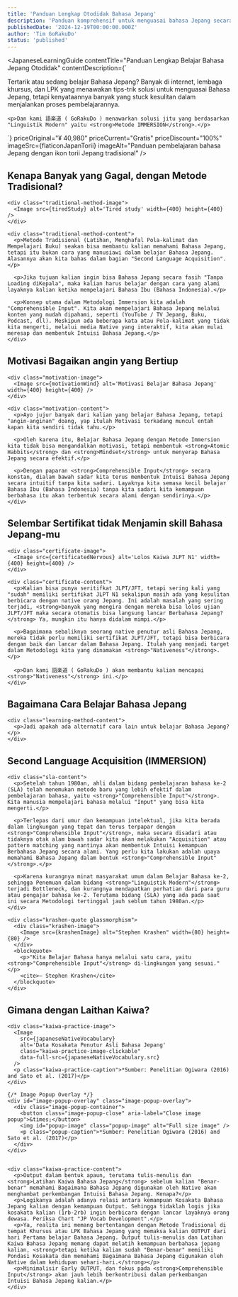 ```yaml
---
title: 'Panduan Lengkap Otodidak Bahasa Jepang'
description: 'Panduan komprehensif untuk menguasai bahasa Jepang secara otodidak. Dari pemula hingga mahir, kami menyediakan metode pembelajaran dan sumber daya yang efektif.'
publishedDate: '2024-12-19T00:00:00.000Z'
author: 'Tim GoRakuDo'
status: 'published'
---
```





<JapaneseLearningGuide 
  contentTitle="Panduan Lengkap Belajar Bahasa Jepang Otodidak"
  contentDescription={`
    <p>Tertarik atau sedang belajar Bahasa Jepang? Banyak di internet, lembaga khursus, dan LPK yang menawakan tips-trik solusi untuk menguasai Bahasa Jepang, tetapi kenyataannya banyak yang stuck kesulitan dalam menjalankan proses pembelajarannya.</p>

    <p>Dan kami 語楽道 ( GoRakuDo ) menawarkan solusi jitu yang berdasarkan "Linguistik Modern" yaitu <strong>Metode IMMERSION</strong>.</p>

`}
priceOriginal="¥ 40,980"
priceCurrent="Gratis"
priceDiscount="100%"
imageSrc={flaticonJapanTorii}
imageAlt="Panduan pembelajaran bahasa Jepang dengan ikon torii Jepang tradisional"
/>

<LanguageLearningProblems
  title='Masalah dengan Pembelajaran Bahasa'
  subtitle='Ada 3 masalah utama dalam pembelajaran bahasa:'
  problem1Title='Metode Tradisional'
  problem1Description='tidak efektif, sehingga banyak yang gagal'
  problem1ImageSrc={ledgerPencil}
  problem1ImageAlt='Metode pembelajaran bahasa tradisional'
  problem2Title='Motivasi'
  problem2Description='tidak membuat kalian fasih'
  problem2ImageSrc={heartOnFire}
  problem2ImageAlt='Motivasi untuk belajar bahasa baru'
  problem3Title='Sertifikasi'
  problem3Description='tidak menjamin kefasihan'
  problem3ImageSrc={pageMedal}
  problem3ImageAlt='Sertifikasi untuk belajar bahasa baru'
/>

<div class="traditional-method-section">
  <div class="traditional-method-container">
    <h2 class="traditional-method-title">Kenapa Banyak yang Gagal, dengan Metode Tradisional?</h2>
    
    <div class="traditional-method-image">
      <Image src={tiredStudy} alt='Tired study' width={400} height={400} />
    </div>
    
    <div class="traditional-method-content">
      <p>Metode Tradisional (Latihan, Menghafal Pola-kalimat dan Mempelajari Buku) seakan bisa membantu kalian memahami Bahasa Jepang, tetapi itu bukan cara yang manusiawi dalam belajar Bahasa Jepang. Alasannya akan kita bahas dalam bagian "Second Language Acquisition".</p>

      <p>Jika tujuan kalian ingin bisa Bahasa Jepang secara fasih "Tanpa Loading diKepala", maka kalian harus belajar dengan cara yang alami layaknya kalian ketika mempelajari Bahasa Ibu (Bahasa Indonesia).</p>

      <p>Konsep utama dalam Metodologi Immersion kita adalah "Comprehensible Input". Kita akan mempelajari Bahasa Jepang melalui konten yang mudah dipahami, seperti (YouTube / TV Jepang, Buku, Podcast, dll). Meskipun ada beberapa kata atau Pola-kalimat yang tidak kita mengerti, melalui media Native yang interaktif, kita akan mulai meresap dan membentuk Intuisi Bahasa Jepang.</p>
    </div>

  </div>
</div>

<div class="motivation-section">
  <div class="motivation-container">
    <h2 class="motivation-title">Motivasi Bagaikan angin yang Bertiup</h2>
    
    <div class="motivation-image">
      <Image src={motivationWind} alt='Motivasi Belajar Bahasa Jepang' width={400} height={400} />
    </div>
    
    <div class="motivation-content">
      <p>Ayo jujur banyak dari kalian yang belajar Bahasa Jepang, tetapi "angin-anginan" doang, yap itulah Motivasi terkadang muncul entah kapan kita sendiri tidak tahu.</p>

      <p>Oleh karena itu, Belajar Bahasa Jepang dengan Metode Immersion kita tidak bisa mengandalkan motivasi, tetapi membentuk <strong>Atomic Habbits</strong> dan <strong>Mindset</strong> untuk menyerap Bahasa Jepang secara efektif.</p>

      <p>Dengan paparan <strong>Comprehensible Input</strong> secara konstan, dialam bawah sadar kita terus membentuk Intuisi Bahasa Jepang secara intuitif tanpa kita sadari. Layaknya kita semasa kecil belajar Bahasa Ibu (Bahasa Indonesia) tanpa kita sadari kita kemampuan berbahasa itu akan terbentuk secara alami dengan sendirinya.</p>
    </div>

  </div>
</div>

<div class="certificate-section">
  <div class="certificate-container">
    <h2 class="certificate-title">Selembar Sertifikat tidak Menjamin skill Bahasa Jepang-mu</h2>
    
    <div class="certificate-image">
      <Image src={certificatedNervous} alt='Lolos Kaiwa JLPT N1' width={400} height={400} />
    </div>
    
    <div class="certificate-content">
      <p>Kalian bisa punya seritifkat JLPT/JFT, tetapi sering kali yang "sudah" memiliki sertifikat JLPT N1 sekalipun masih ada yang kesulitan berbicara dengan native orang Jepang. Ini adalah masalah yang sering terjadi, <strong>banyak yang mengira dengan mereka bisa lolos ujian JLPT/JFT maka secara otomatis bisa langsung lancar Berbahasa Jepang?</strong> Ya, mungkin itu hanya didalam mimpi.</p>

      <p>Bagaimana sebaliknya seorang native penutur asli Bahasa Jepang, mereka tidak perlu memiliki sertifikat JLPT/JFT, tetapi bisa berbicara dengan baik dan lancar dalam Bahasa Jepang. Itulah yang menjadi target dalam Metodologi kita yang dinamakan <strong>"Nativeness"</strong>.</p>

      <p>Dan kami 語楽道 ( GoRakuDo ) akan membantu kalian mencapai <strong>"Nativeness"</strong> ini.</p>
    </div>

  </div>
</div>

<div class="learning-method-section">
  <div class="learning-method-container">
    <h2 class="learning-method-title">Bagaimana Cara Belajar Bahasa Jepang</h2>
    
    <div class="learning-method-content">
      <p>Jadi apakah ada alternatif cara lain untuk belajar Bahasa Jepang?</p>
    </div>

  </div>
</div>

<div class="sla-section">
  <div class="sla-container">
    <h2 class="sla-title">Second Language Acquisition (IMMERSION)</h2>
    
    <div class="sla-content">
      <p>Setelah tahun 1980an, ahli dalam bidang pembelajaran bahasa ke-2 (SLA) telah menemukan metode baru yang lebih efektif dalam pembelajaran bahasa, yaitu <strong>"Comprehensible Input"</strong>. Kita manusia mempelajari bahasa melalui "Input" yang bisa kita mengerti.</p>

      <p>Terlepas dari umur dan kemampuan intelektual, jika kita berada dalam lingkungan yang tepat dan terus terpapar dengan <strong>"Comprehensible Input"</strong>, maka secara disadari atau tidaknya otak alam bawah sadar kita akan melakukan "Acquisition" atau pattern matching yang nantinya akan membentuk Intuisi kemampuan Berbahasa Jepang secara alami. Yang perlu kita lakukan adalah upaya memahami Bahasa Jepang dalam bentuk <strong>"Comprehensible Input"</strong>.</p>

      <p>Karena kurangnya minat masyarakat umum dalam Belajar Bahasa ke-2, sehingga Penemuan dalam bidang <strong>"Linguistik Modern"</strong> terjadi Bottleneck, dan kurangnya mendapatkan perhatian dari para guru atau pengajar bahasa ke-2. Terutama bidang (SLA) yang ada pada saat ini secara Metodologi tertinggal jauh seblum tahun 1980an.</p>
    </div>

    <div class="krashen-quote glassmorphism">
      <div class="krashen-image">
        <Image src={krashenImage} alt="Stephen Krashen" width={80} height={80} />
      </div>
      <blockquote>
        <p>"Kita Belajar Bahasa hanya melalui satu cara, yaitu <strong>"Comprehensible Input"</strong> di-lingkungan yang sesuai."</p>
        <cite>— Stephen Krashen</cite>
      </blockquote>
    </div>

  </div>
</div>

<div class="kaiwa-practice-section">
  <div class="kaiwa-practice-container">
    <h2 class="kaiwa-practice-title">Gimana dengan Laithan Kaiwa?</h2>
    
    <div class="kaiwa-practice-image">
      <Image 
        src={japaneseNativeVocabulary} 
        alt='Data Kosakata Penutur Asli Bahasa Jepang' 
        class="kaiwa-practice-image-clickable"
        data-full-src={japaneseNativeVocabulary.src}
      />
      <p class="kaiwa-practice-caption">*Sumber: Penelitian Ogiwara (2016) and Sato et al. (2017)</p>
    </div>

    {/* Image Popup Overlay */}
    <div id="image-popup-overlay" class="image-popup-overlay">
      <div class="image-popup-container">
        <button class="image-popup-close" aria-label="Close image popup">&times;</button>
        <img id="popup-image" class="popup-image" alt="Full size image" />
        <p class="popup-caption">*Sumber: Penelitian Ogiwara (2016) and Sato et al. (2017)</p>
      </div>
    </div>


    <div class="kaiwa-practice-content">
      <p>Output dalam bentuk apaun, terutama tulis-menulis dan <strong>Latihan Kaiwa Bahasa Jepang</strong> sebelum kalian "Benar-benar" memahami Bagaimana Bahasa Jepang digunakan oleh Native akan menghambat perkembangan Intuisi Bahasa Jepang. Kenapa?</p>
      <p>Logikanya adalah adanya relasi antara kemampuan Kosakata Bahasa Jepang kalian dengan kemampuan Output. Sehingga tidaklah logis jika kosakata kalian (1rb-2rb) ingin berbicara dengan lancar layaknya orang dewasa. Periksa Chart "JP Vocab Development".</p>
      <p>Ya, realita ini memang bertentangan dengan Metode Tradisional di tempat Khursus atau LPK Bahasa Jepang yang memaksa kalian OUTPUT dari hari Pertama belajar Bahasa Jepang. Output tulis-menulis dan Latihan Kaiwa Bahasa Jepang memang dapat melatih kemampuan berbahasa jepang kalian, <strong>tetapi ketika kalian sudah "Benar-benar" memiliki Pondasi Kosakata dan memahami Bagaimana Bahasa Jepang digunakan oleh Native dalam kehidupan sehari-hari.</strong></p>
      <p>Minimalisir Early OUTPUT, dan fokus pada <strong>Comprehensible Input</strong> akan jauh lebih berkontribusi dalam perkembangan Intuisi Bahasa Jepang kalian.</p>
    </div>

  </div>
</div>
